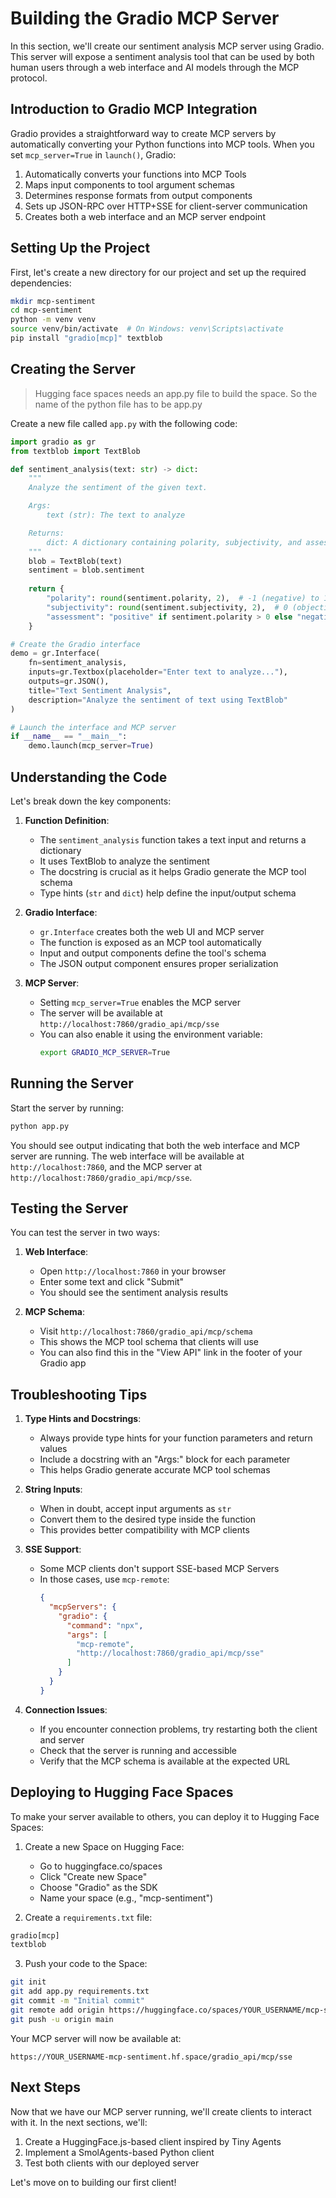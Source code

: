 
# Building the Gradio MCP Server

In this section, we'll create our sentiment analysis MCP server using Gradio. This server will expose a sentiment analysis tool that can be used by both human users through a web interface and AI models through the MCP protocol.

## Introduction to Gradio MCP Integration

Gradio provides a straightforward way to create MCP servers by automatically converting your Python functions into MCP tools. When you set `mcp_server=True` in `launch()`, Gradio:

1. Automatically converts your functions into MCP Tools
2. Maps input components to tool argument schemas
3. Determines response formats from output components
4. Sets up JSON-RPC over HTTP+SSE for client-server communication
5. Creates both a web interface and an MCP server endpoint

## Setting Up the Project

First, let's create a new directory for our project and set up the required dependencies:

```bash
mkdir mcp-sentiment
cd mcp-sentiment
python -m venv venv
source venv/bin/activate  # On Windows: venv\Scripts\activate
pip install "gradio[mcp]" textblob
```

## Creating the Server

> Hugging face spaces needs an app.py file to build the space. So the name of the python file has to be app.py 

Create a new file called `app.py` with the following code:

```python
import gradio as gr
from textblob import TextBlob

def sentiment_analysis(text: str) -> dict:
    """
    Analyze the sentiment of the given text.

    Args:
        text (str): The text to analyze

    Returns:
        dict: A dictionary containing polarity, subjectivity, and assessment
    """
    blob = TextBlob(text)
    sentiment = blob.sentiment
    
    return {
        "polarity": round(sentiment.polarity, 2),  # -1 (negative) to 1 (positive)
        "subjectivity": round(sentiment.subjectivity, 2),  # 0 (objective) to 1 (subjective)
        "assessment": "positive" if sentiment.polarity > 0 else "negative" if sentiment.polarity < 0 else "neutral"
    }

# Create the Gradio interface
demo = gr.Interface(
    fn=sentiment_analysis,
    inputs=gr.Textbox(placeholder="Enter text to analyze..."),
    outputs=gr.JSON(),
    title="Text Sentiment Analysis",
    description="Analyze the sentiment of text using TextBlob"
)

# Launch the interface and MCP server
if __name__ == "__main__":
    demo.launch(mcp_server=True)
```

## Understanding the Code

Let's break down the key components:

1. **Function Definition**:
   - The `sentiment_analysis` function takes a text input and returns a dictionary
   - It uses TextBlob to analyze the sentiment
   - The docstring is crucial as it helps Gradio generate the MCP tool schema
   - Type hints (`str` and `dict`) help define the input/output schema

2. **Gradio Interface**:
   - `gr.Interface` creates both the web UI and MCP server
   - The function is exposed as an MCP tool automatically
   - Input and output components define the tool's schema
   - The JSON output component ensures proper serialization

3. **MCP Server**:
   - Setting `mcp_server=True` enables the MCP server
   - The server will be available at `http://localhost:7860/gradio_api/mcp/sse`
   - You can also enable it using the environment variable:
     ```bash
     export GRADIO_MCP_SERVER=True
     ```

## Running the Server

Start the server by running:

```bash
python app.py
```

You should see output indicating that both the web interface and MCP server are running. The web interface will be available at `http://localhost:7860`, and the MCP server at `http://localhost:7860/gradio_api/mcp/sse`.

## Testing the Server

You can test the server in two ways:

1. **Web Interface**:
   - Open `http://localhost:7860` in your browser
   - Enter some text and click "Submit"
   - You should see the sentiment analysis results

2. **MCP Schema**:
   - Visit `http://localhost:7860/gradio_api/mcp/schema`
   - This shows the MCP tool schema that clients will use
   - You can also find this in the "View API" link in the footer of your Gradio app

## Troubleshooting Tips

1. **Type Hints and Docstrings**:
   - Always provide type hints for your function parameters and return values
   - Include a docstring with an "Args:" block for each parameter
   - This helps Gradio generate accurate MCP tool schemas

2. **String Inputs**:
   - When in doubt, accept input arguments as `str`
   - Convert them to the desired type inside the function
   - This provides better compatibility with MCP clients

3. **SSE Support**:
   - Some MCP clients don't support SSE-based MCP Servers
   - In those cases, use `mcp-remote`:
     ```json
     {
       "mcpServers": {
         "gradio": {
           "command": "npx",
           "args": [
             "mcp-remote",
             "http://localhost:7860/gradio_api/mcp/sse"
           ]
         }
       }
     }
     ```

4. **Connection Issues**:
   - If you encounter connection problems, try restarting both the client and server
   - Check that the server is running and accessible
   - Verify that the MCP schema is available at the expected URL

## Deploying to Hugging Face Spaces

To make your server available to others, you can deploy it to Hugging Face Spaces:

1. Create a new Space on Hugging Face:
   - Go to huggingface.co/spaces
   - Click "Create new Space"
   - Choose "Gradio" as the SDK
   - Name your space (e.g., "mcp-sentiment")

2. Create a `requirements.txt` file:
```txt
gradio[mcp]
textblob
```

3. Push your code to the Space:
```bash
git init
git add app.py requirements.txt
git commit -m "Initial commit"
git remote add origin https://huggingface.co/spaces/YOUR_USERNAME/mcp-sentiment
git push -u origin main
```

Your MCP server will now be available at:
```
https://YOUR_USERNAME-mcp-sentiment.hf.space/gradio_api/mcp/sse
```

## Next Steps

Now that we have our MCP server running, we'll create clients to interact with it. In the next sections, we'll:

1. Create a HuggingFace.js-based client inspired by Tiny Agents
2. Implement a SmolAgents-based Python client
3. Test both clients with our deployed server

Let's move on to building our first client! 
